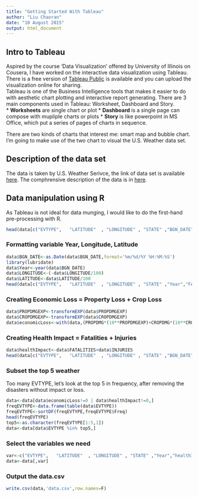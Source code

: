 ```yaml
---
title: "Getting Started With Tableau"
author: "Liu Chaoran"
date: "10 August 2015"
output: html_document
---
```

## Intro to Tableau
Aspired by the course 'Data Visualization' offered by University of Illinois on Cousera, I have worked on the interactive data visualization using Tableau. There is a free version of [Tableau Public](https://public.tableau.com/s/) is available and you can upload the visualization online for sharing.    
Tableau is one of the Business Intelligence tools that makes it easier to do with aesthetic chart plotting and interactive report generating. There are 3 main components used in Tableau: Worksheet, Dashboard and Story.    
* __Worksheets__ are single chart or plot
* __Dashboard__ is a single page can compose with mupliple charts or plots
* __Story__ is like powerpoint in MS Office, which put a series of pages of charts in sequence.    

There are two kinds of charts that interest me: smart map and bubble chart.   
I'm going to make use of the two chart to visual the U.S. Weather data set.

## Description of the data set
The data is taken by U.S. Weather Serivce, the link of data set is available [here](https://d396qusza40orc.cloudfront.net/repdata%2Fdata%2FStormData.csv.bz2). The comphrensive description of the data is in [here](https://d396qusza40orc.cloudfront.net/repdata%2Fpeer2_doc%2Fpd01016005curr.pdf).   

## Data manipulation using R
As Tableau is not ideal for data munging, I would like to do the first-hand pre-processing with R. 

```r
head(data[c("EVTYPE",   "LATITUDE"  , "LONGITUDE" , "STATE" ,"BGN_DATE","FATALITIES","INJURIES","PROPDMG","PROPDMGEXP" )])
```

### Formatting variable Year, Longitude, Latitude
```r
data$BGN_DATE<-as.Date(data$BGN_DATE,format='%m/%d/%Y %H:%M:%S')
library(lubridate)
data$Year<-year(data$BGN_DATE)
data$LONGITUDE<-(-data$LONGITUDE/100)
data$LATITUDE<-data$LATITUDE/100
head(data[c("EVTYPE",   "LATITUDE"  , "LONGITUDE" , "STATE" ,"Year","FATALITIES","INJURIES","PROPDMG","PROPDMGEXP" )])
```

### Creating Economic Loss = Property Loss + Crop Loss
```r
data$PROPDMGEXP<-transformEXP(data$PROPDMGEXP)
data$CROPDMGEXP<-transformEXP(data$CROPDMGEXP)
data$economicLoss<-with(data,(PROPDMG*(10**PROPDMGEXP)+CROPDMG*(10**CROPDMGEXP)))
```
### Creating Health Impact = Fatalities + Injuries
```r
data$healthImpact<-data$FATALITIES+data$INJURIES
head(data[c("EVTYPE",   "LATITUDE"  , "LONGITUDE" , "STATE" ,"BGN_DATE","healthImpact","economicLoss" )])
```

### Subset the top 5 weather
Too many EVTYPE, let's look at the top 5 in frequency, after removing the disasters without impact or loss.
```r
data<-data[data$economicLoss!=0 | data$healthImpact!=0,]
freqEVTYPE<-data.frame(table(data$EVTYPE))
freqEVTYPE<-sortDF(freqEVTYPE,freqEVTYPE$Freq)
head(freqEVTYPE)
top5<-as.character(freqEVTYPE[1:5,1])
data<-data[data$EVTYPE %in% top5,]
```

### Select the variables we need
```r
var<-c("EVTYPE",   "LATITUDE"  , "LONGITUDE" , "STATE" ,"Year","healthImpact","economicLoss" )
data<-data[,var]
```

### Output the data.csv
```r
write.csv(data,'data.csv',row.names=F)
```
